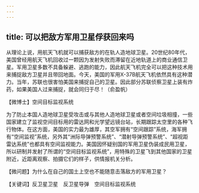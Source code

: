 ```yaml
---
---
---
```

title: 可以把敌方军用卫星俘获回来吗
---




从理论上说，用航天飞机就可以捕获敌方的在轨人造地球卫星。20世纪80年代，美国曾经用航天飞机回收过一颗因为发射失败而滞留在近地轨道上的商业通信卫星。军用卫星多数不具备躲避、逃跑的能力，因此航天飞机完全可以把这种技术用来捕捉敌方卫星并且带回地面。今天，美国的军用X-37B航天飞机依然具有这种潜力。当年，苏联也很害怕美国来捕捉自己的卫星。因此部分苏联侦察卫星上装有炸药，如果美国人过来捕捉，就会同归于尽！（俞盈帆）





【微博士】空间目标监视系统

为了防止本国人造地球卫星受攻击或与其他人造地球卫星或者空间垃圾相撞，一些国家建立了监视空间目标用的雷达网和光学望远镜台站，长期跟踪太空里的各种飞行物体。在这方面，美国的实力最为雄厚，其空军拥有“空间跟踪”系统，海军拥有“空间监视”系统，另外其“洲际导弹预警系统”、“潜射导弹预警系统”、“超视距雷达系统”也都具有空间监视能力。美国因怀疑别国的军用卫星伪装成民用卫星，所以研制并发射了所谓的“空间目标监视系统”，用特殊的卫星飞到其他国家的卫星附近，近距离观察、拍摄它们的样子，供情报机关分析。

【微问题】为什么在自己的国土上空也不能随意击落敌方的军用卫星？

【关键词】反卫星卫星　反卫星导弹　空间目标监视系统